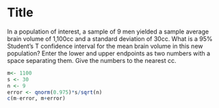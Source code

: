 Title
========================================================
In a population of interest, a sample of 9 men yielded a sample average brain volume of 1,100cc and a standard deviation of 30cc. What is a 95% Student's T confidence interval for the mean brain volume in this new population? Enter the lower and upper endpoints as two numbers with a space separating them. Give the numbers to the nearest cc.
```r
m<- 1100
s <- 30
n <- 9
error <- qnorm(0.975)*s/sqrt(n)
c(m-error, m+error)
```

